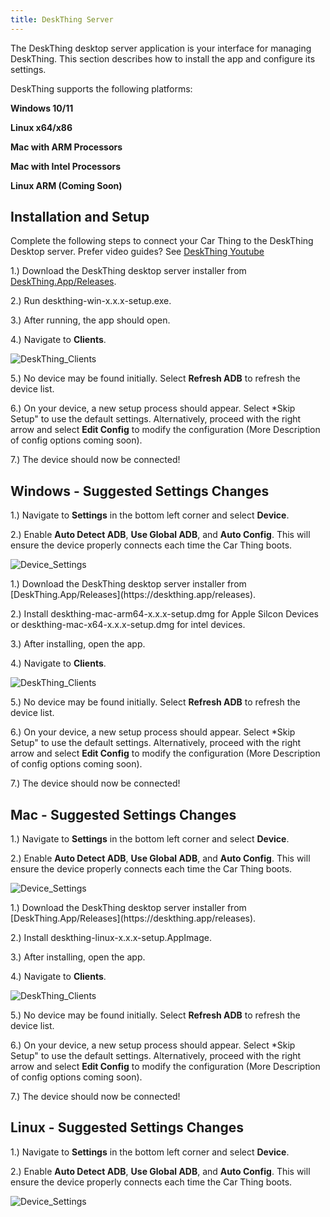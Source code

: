 ```yaml
---
title: DeskThing Server
---
```



The DeskThing desktop server application is your interface for managing DeskThing. This section describes how to install the app and configure its settings. 

DeskThing supports the following platforms:

**Windows 10/11**

**Linux x64/x86**

**Mac with ARM Processors**

**Mac with Intel Processors**

**Linux ARM (Coming Soon)**

## Installation and Setup
Complete the following steps to connect your Car Thing to the DeskThing Desktop server. Prefer video guides? See [DeskThing Youtube](https://www.youtube.com/@DeskThing)

<Tabs syncKey="system">
  <TabItem label="Windows" icon='seti:windows'>

1.) Download the DeskThing desktop server installer from [DeskThing.App/Releases](https://deskthing.app/releases).

2.) Run deskthing-win-x.x.x-setup.exe.

3.) After running, the app should open.

4.) Navigate to **Clients**.

![DeskThing_Clients](/src/assets/docs/DeskThing_Clients.png)

5.) No device may be found initially. Select **Refresh ADB** to refresh the device list.

6.) On your device, a new setup process should appear. Select *Skip Setup" to use the default settings.
Alternatively, proceed with the right arrow and select **Edit Config** to modify the configuration (More Description of config options coming soon). 

7.) The device should now be connected!

## Windows - Suggested Settings Changes

1.) Navigate to **Settings** in the bottom left corner and select **Device**. 

2.) Enable **Auto Detect ADB**, **Use Global ADB**, and **Auto Config**. This will ensure the device properly connects each time the Car Thing boots.

![Device_Settings](/src/assets/docs/Device_Settings.png)
  </TabItem>
    
  <TabItem label="Mac" icon='apple'>
1.) Download the DeskThing desktop server installer from [DeskThing.App/Releases](https://deskthing.app/releases).

2.) Install deskthing-mac-arm64-x.x.x-setup.dmg for Apple Silcon Devices or deskthing-mac-x64-x.x.x-setup.dmg for intel devices.

3.) After installing, open the app.

4.) Navigate to **Clients**.

![DeskThing_Clients](/src/assets/docs/DeskThing_Clients.png)

5.) No device may be found initially. Select **Refresh ADB** to refresh the device list.

6.) On your device, a new setup process should appear. Select *Skip Setup" to use the default settings.
Alternatively, proceed with the right arrow and select **Edit Config** to modify the configuration (More Description of config options coming soon).

7.) The device should now be connected!

## Mac - Suggested Settings Changes


1.) Navigate to **Settings** in the bottom left corner and select **Device**. 

2.) Enable **Auto Detect ADB**, **Use Global ADB**, and **Auto Config**. This will ensure the device properly connects each time the Car Thing boots.

![Device_Settings](/src/assets/docs/Device_Settings.png)
  </TabItem>

  <TabItem label="Linux" icon='linux'>
1.) Download the DeskThing desktop server installer from [DeskThing.App/Releases](https://deskthing.app/releases).

2.) Install deskthing-linux-x.x.x-setup.AppImage.

3.) After installing, open the app.

4.) Navigate to **Clients**.

![DeskThing_Clients](/src/assets/docs/DeskThing_Clients.png)

5.) No device may be found initially. Select **Refresh ADB** to refresh the device list.

6.) On your device, a new setup process should appear. Select *Skip Setup" to use the default settings.
Alternatively, proceed with the right arrow and select **Edit Config** to modify the configuration (More Description of config options coming soon). 

7.) The device should now be connected!

## Linux - Suggested Settings Changes


1.) Navigate to **Settings** in the bottom left corner and select **Device**. 

2.) Enable **Auto Detect ADB**, **Use Global ADB**, and **Auto Config**. This will ensure the device properly connects each time the Car Thing boots.

![Device_Settings](/src/assets/docs/Device_Settings.png)      
  </TabItem>
</Tabs>
